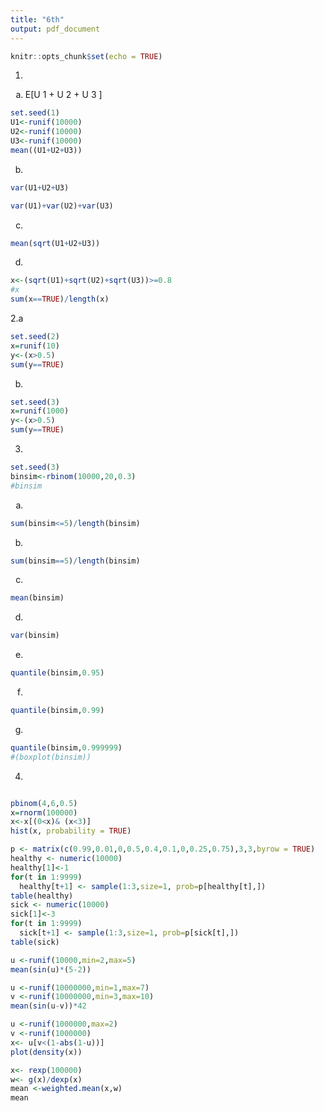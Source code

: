 ```yaml
---
title: "6th"
output: pdf_document
---
```


```r
knitr::opts_chunk$set(echo = TRUE)
```

1.
(a) E[U 1 + U 2 + U 3 ]
```r
set.seed(1)
U1<-runif(10000)
U2<-runif(10000)
U3<-runif(10000)
mean((U1+U2+U3))
```
b.
```r
var(U1+U2+U3)
```
```r
var(U1)+var(U2)+var(U3)
```

c.
```r
mean(sqrt(U1+U2+U3))
```
d.
```r
x<-(sqrt(U1)+sqrt(U2)+sqrt(U3))>=0.8
#x
sum(x==TRUE)/length(x)

```

2.a
```r
set.seed(2)
x=runif(10)
y<-(x>0.5)
sum(y==TRUE)
```
b.
```r
set.seed(3)
x=runif(1000)
y<-(x>0.5)
sum(y==TRUE)
```

3.
```r
set.seed(3)
binsim<-rbinom(10000,20,0.3)
#binsim
```

a.
```r
sum(binsim<=5)/length(binsim)
```
b.
```r
sum(binsim==5)/length(binsim)
```
c.
```r
mean(binsim)
```
d.
```r
var(binsim)
```
e.
```r
quantile(binsim,0.95)
```
f.
```r
quantile(binsim,0.99)
```
g.
```r
quantile(binsim,0.999999)
#(boxplot(binsim))
```

4.
```r

```


```r
pbinom(4,6,0.5)
x=rnorm(100000)
x<-x[(0<x)& (x<3)]
hist(x, probability = TRUE)
```

```r
p <- matrix(c(0.99,0.01,0,0.5,0.4,0.1,0,0.25,0.75),3,3,byrow = TRUE)
healthy <- numeric(10000)
healthy[1]<-1
for(t in 1:9999)
  healthy[t+1] <- sample(1:3,size=1, prob=p[healthy[t],])
table(healthy)
sick <- numeric(10000)
sick[1]<-3
for(t in 1:9999)
  sick[t+1] <- sample(1:3,size=1, prob=p[sick[t],])
table(sick)
```

```r
u <-runif(10000,min=2,max=5)
mean(sin(u)*(5-2))
```

```r
u <-runif(10000000,min=1,max=7)
v <-runif(10000000,min=3,max=10)
mean(sin(u-v))*42
```

```r
u <-runif(1000000,max=2)
v <-runif(1000000)
x<- u[v<(1-abs(1-u))]
plot(density(x))
```

```r
x<- rexp(100000)
w<- g(x)/dexp(x)
mean <-weighted.mean(x,w)
mean
```

